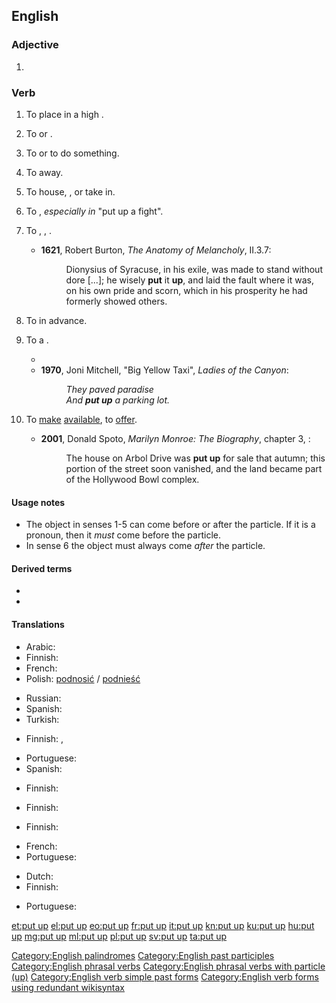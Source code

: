 ==English==

===Adjective===
{{en-adj|head=[[put]] [[up]]|-}}

# {{alternative form of|put-up|lang=en}}

===Verb===
{{en-verb|head=[[put]] [[up]]|puts up|putting up|put up}}

# {{label|en|transitive}} To place in a high {{l|en|location}}.
#: {{ux|en|Please '''put up''' your luggage in the overhead bins.}}
# {{label|en|transitive}} To {{l|en|hang}} or {{l|en|mount}}.
#: {{ux|en|Many people '''put up''' messages on their refrigerators.}}
# {{label|en|transitive|idiomatic}} To {{l|en|cajole}} or {{l|en|dare}} to do something.
#: {{ux|en|I think someone '''put''' him '''up''' to it.}}
# {{label|en|transitive|idiomatic}} To {{l|en|store}} away.
#: {{ux|en|Be sure to '''put up''' the tools when you finish.}}
# {{label|en|transitive|idiomatic}} To house, {{l|en|shelter}}, or take in.
#: {{ux|en|We can '''put''' you '''up''' for the night.}}
# {{label|en|transitive|idiomatic}} To {{l|en|present}}, ''especially in'' "put up a fight".
#: {{ux|en|That last fighter '''put up''' quite a fight.}}
#: {{ux|en|They didn't '''put up''' much resistance.}}
# {{label|en|transitive}} To {{l|en|endure}}, {{l|en|put up with}}, {{l|en|tolerate}}.
#* '''1621''', Robert Burton, ''The Anatomy of Melancholy'', II.3.7:
#*: Dionysius of Syracuse, in his exile, was made to stand without dore [...]; he wisely '''put''' it '''up''', and laid the fault where it was, on his own pride and scorn, which in his prosperity he had formerly showed others.
# {{label|en|transitive}} To {{l|en|provide}} {{l|en|funds}} in advance.
#: {{ux|en|Butty Sugrue '''put up''' £300,000 for the Ali–Lewis fight.}}
# {{label|en|transitive}} To {{l|en|build}} a {{l|en|structure}}.
#* {{quote-book|year=1963|author={{w|Margery Allingham}}
|title={{w|The China Governess}}
|chapter=1|url=http://openlibrary.org/works/OL2004261W
|passage=The original family who had begun to build a palace to rival Nonesuch had died out before they had '''put up''' little more than the gateway,&nbsp;[&hellip;].}}
#* '''1970''', Joni Mitchell, "Big Yellow Taxi", ''Ladies of the Canyon'':
#*: ''They paved paradise<br>And '''put up''' a parking lot.''
# {{label|en|transitive}} To [[make]] [[available]], to [[offer]].
#* '''2001''', Donald Spoto, ''Marilyn Monroe: The Biography'', chapter 3, {{gbooks|q=put-up|id=r2W9SGUyRmgC|pg=39}}:
#*: The house on Arbol Drive was '''put up''' for sale that autumn; this portion of the street soon vanished, and the land became part of the Hollywood Bowl complex.
#: {{ux|en|The picture was '''put up''' for auction.}}

====Usage notes====
* The object in senses 1-5 can come before or after the particle. If it is a pronoun, then it ''must'' come before the particle.
* In sense 6 the object must always come ''after'' the particle.

====Derived terms====
* {{l|en|put up or shut up}}
* {{l|en|put up with}}

====Translations====
{{trans-top|to place in a high location}}
* Arabic: {{t-needed|ar}}
* Finnish: {{t+|fi|nostaa}}
* French: {{t-needed|fr}}
* Polish: [[podnosić]] / [[podnieść]]
{{trans-mid}}
* Russian: {{t+|ru|ста́вить}} {{qualifier|наве́рх}}
* Spanish: {{t+|es|colgar}}
* Turkish: {{t+|tr|koymak}}
{{trans-bottom}}

{{trans-top|to hang or mount}}
* Finnish: {{t+|fi|ripustaa}}, {{t+|fi|kiinnittää}}
{{trans-mid}}
* Portuguese: {{t+|pt|afixar}}
* Spanish: {{t+|es|colgar}}
{{trans-bottom}}

{{trans-top|to cajole}}
* Finnish: {{t+|fi|yllyttää}}
{{trans-mid}}
{{trans-bottom}}

{{trans-top|to store away}}
* Finnish: {{t|fi|paikoilleen|alt=panna paikoilleen}}
{{trans-mid}}
{{trans-bottom}}

{{trans-top|to house, shelter}}
* Finnish: {{t+|fi|majoittaa}}
{{trans-mid}}
* French: {{t+|fr|abriter}}
* Portuguese: {{t+|pt|hospedar}}
{{trans-bottom}}

{{trans-top|to present}}
* Dutch: {{t|nl|opdissen}}
* Finnish: {{t|fi|panna pystyyn}}
{{trans-mid}}
* Portuguese: {{t+|pt|mostrar}}
{{trans-bottom}}

{{trans-see|to put up with|put up with}}

[[Category:English palindromes]]
[[Category:English past participles]]
[[Category:English phrasal verbs]]
[[Category:English phrasal verbs with particle (up)]]
[[Category:English verb simple past forms]]
[[Category:English verb forms using redundant wikisyntax]]

[[et:put up]]
[[el:put up]]
[[eo:put up]]
[[fr:put up]]
[[it:put up]]
[[kn:put up]]
[[ku:put up]]
[[hu:put up]]
[[mg:put up]]
[[ml:put up]]
[[pl:put up]]
[[sv:put up]]
[[ta:put up]]